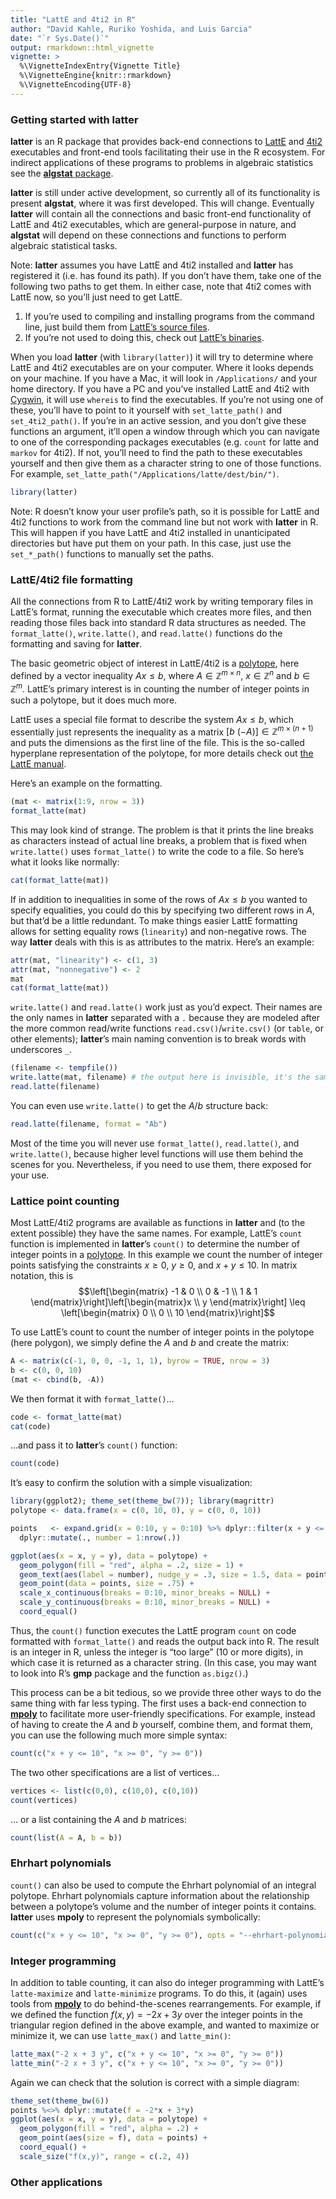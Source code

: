 ```yaml
---
title: "LattE and 4ti2 in R"
author: "David Kahle, Ruriko Yoshida, and Luis Garcia"
date: "`r Sys.Date()`"
output: rmarkdown::html_vignette
vignette: >
  %\VignetteIndexEntry{Vignette Title}
  %\VignetteEngine{knitr::rmarkdown}
  %\VignetteEncoding{UTF-8}
---
```


### Getting started with __latter__

__latter__ is an R package that provides back-end connections to [LattE](https://www.math.ucdavis.edu/~latte/) and [4ti2](http://www.4ti2.de/) executables and front-end tools facilitating their use in the R ecosystem.  For indirect applications of these programs to problems in algebraic statistics see the [__algstat__ package](https://github.com/dkahle/algstat).

__latter__ is still under active development, so currently all of its functionality is present __algstat__, where it was first developed.  This will change.  Eventually  __latter__ will contain all the connections and basic front-end functionality of LattE and 4ti2 executables, which are general-purpose in nature, and __algstat__ will depend on these connections and functions to perform algebraic statistical tasks.

Note: __latter__ assumes you have LattE and 4ti2 installed and __latter__ has registered it (i.e. has found its path).  If you don't have them, take one of the following two paths to get them.  In either case, note that 4ti2 comes with LattE now, so you'll just need to get LattE.

1. If you're used to compiling and installing programs from the command line, just build them from [LattE's source files](https://www.math.ucdavis.edu/~latte/software.php). 
2. If you're not used to doing this, check out [LattE's binaries](https://www.math.ucdavis.edu/~latte/software/packages/binary/).

When you load __latter__ (with `library(latter)`) it will try to determine where LattE and 4ti2 executables are on your computer.  Where it looks depends on your machine.  If you have a Mac, it will look in `/Applications/` and your home directory.  If you have a PC and you've installed LattE and 4ti2 with [Cygwin](https://www.cygwin.com), it will use `whereis` to find the executables.  If you're not using one of these, you'll have to point to it yourself with `set_latte_path()` and `set_4ti2_path()`.  If you're in an active session, and you don't give these functions an argument, it'll open a window through which you can navigate to one of the corresponding packages executables (e.g. `count` for latte and `markov` for 4ti2).  If not, you'll need to find the path to these executables yourself and then give them as a character string to one of those functions.  For example, `set_latte_path("/Applications/latte/dest/bin/")`.  

```r
library(latter)
```

Note: R doesn't know your user profile's path, so it is possible for LattE and 4ti2 functions to work from the command line but not work with __latter__ in R.  This will happen if you have LattE and 4ti2 installed in unanticipated directories but have put them on your path.  In this case, just use the `set_*_path()` functions to manually set the paths.


















### LattE/4ti2 file formatting

All the connections from R to LattE/4ti2 work by writing temporary files in LattE's format, running the executable which creates more files, and then reading those files back into standard R data structures as needed.  The `format_latte()`, `write.latte()`, and `read.latte()` functions do the formatting and saving for __latter__.

The basic geometric object of interest in LattE/4ti2 is a [polytope](http://en.wikipedia.org/wiki/Polytope), here defined by a vector inequality $Ax \leq b$, where $A \in \mathbb{Z}^{m\times n}$, $x \in \mathbb{Z}^{n}$ and $b \in \mathbb{Z}^{m}$.  LattE's primary interest is in counting the number of integer points in such a polytope, but it does much more.  

LattE uses a special file format to describe the system $Ax \leq b$, which essentially just represents the inequality as a matrix $[b \ (-A)] \in \mathbb{Z}^{m \times (n+1)}$ and puts the dimensions as the first line of the file.  This is the so-called hyperplane representation of the polytope, for more details check out [the LattE manual](https://www.math.ucdavis.edu/~latte/software/packages/latte_current/manual_v1.7.2.pdf).

Here's an example on the formatting.
```r
(mat <- matrix(1:9, nrow = 3))
format_latte(mat)
```
This may look kind of strange.  The problem is that it prints the line breaks as characters instead of actual line breaks, a problem that is fixed when `write.latte()` uses `format_latte()` to write the code to a file.  So here's what it looks like normally:
```r
cat(format_latte(mat))
```

If in addition to inequalities in some of the rows of $Ax \leq b$ you wanted to specify equalities, you could do this by specifying two different rows in $A$, but that'd be a little redundant.  To make things easier LattE formatting allows for setting equality rows (`linearity`) and non-negative rows.  The way __latter__ deals with this is as attributes to the matrix.  Here's an example:
```r
attr(mat, "linearity") <- c(1, 3)
attr(mat, "nonnegative") <- 2
mat
cat(format_latte(mat))
```


`write.latte()` and `read.latte()` work just as you'd expect.  Their names are the only names in __latter__ separated with a `.` because they are modeled after the more common read/write functions `read.csv()`/`write.csv()` (or `table`, or other elements); __latter__'s main naming convention is to break words with underscores `_`.
```r
(filename <- tempfile())
write.latte(mat, filename) # the output here is invisible, it's the same as format_latte()
read.latte(filename)
```

You can even use `write.latte()` to get the $A$/$b$ structure back:
```r
read.latte(filename, format = "Ab")
```

Most of the time you will never use `format_latte()`, `read.latte()`, and `write.latte()`, because higher level functions will use them behind the scenes for you.  Nevertheless, if you need to use them, there exposed for your use.
















### Lattice point counting

Most LattE/4ti2 programs are available as functions in __latter__ and (to the extent possible) they have the same names.  For example, LattE's `count` function is implemented in __latter__'s `count()` to determine the number of integer points in a [polytope](http://en.wikipedia.org/wiki/Polytope).  In this example we count the number of integer points satisfying the constraints $x \geq 0$, $y \geq 0$, and $x + y \leq 10$.  In matrix notation, this is
$$\left[\begin{matrix}
-1 &  0 \\
 0 & -1 \\
 1 &  1 
\end{matrix}\right]\left[\begin{matrix}x \\ y \end{matrix}\right] \leq
\left[\begin{matrix}
0 \\
0 \\
10
\end{matrix}\right]$$

To use LattE's count to count the number of integer points in the polytope (here polygon), we simply define the $A$ and $b$ and create the matrix:
```r
A <- matrix(c(-1, 0, 0, -1, 1, 1), byrow = TRUE, nrow = 3)
b <- c(0, 0, 10)
(mat <- cbind(b, -A))
```
We then format it with `format_latte()`... 
```r
code <- format_latte(mat)
cat(code)
```
...and pass it to __latter__'s `count()` function:
```r
count(code)
```

It's easy to confirm the solution with a simple visualization:  
```r
library(ggplot2); theme_set(theme_bw(7)); library(magrittr)
polytope <- data.frame(x = c(0, 10, 0), y = c(0, 0, 10))

points   <- expand.grid(x = 0:10, y = 0:10) %>% dplyr::filter(x + y <= 10) %>%
  dplyr::mutate(., number = 1:nrow(.))

ggplot(aes(x = x, y = y), data = polytope) +
  geom_polygon(fill = "red", alpha = .2, size = 1) + 
  geom_text(aes(label = number), nudge_y = .3, size = 1.5, data = points) +
  geom_point(data = points, size = .75) + 
  scale_x_continuous(breaks = 0:10, minor_breaks = NULL) +
  scale_y_continuous(breaks = 0:10, minor_breaks = NULL) +
  coord_equal()
```

Thus, the `count()` function executes the LattE program `count` on code formatted with `format_latte()` and reads the output back into R.  The result is an integer in R, unless the integer is "too large" (10 or more digits), in which case it is returned as a character string.  (In this case, you may want to look into R's __gmp__ package and the function `as.bigz()`.)

This process can be a bit tedious, so we provide three other ways to do the same thing with far less typing.  The first uses a back-end connection to [__mpoly__](http://github.com/dkahle/mpoly) to facilitate more user-friendly specifications.  For example, instead of having to create the $A$ and $b$ yourself, combine them, and format them, you can use the following much more simple syntax:

```r
count(c("x + y <= 10", "x >= 0", "y >= 0"))
```

The two other specifications are a list of vertices...
```r
vertices <- list(c(0,0), c(10,0), c(0,10))
count(vertices)
```
... or a list containing the $A$ and $b$ matrices:
```r
count(list(A = A, b = b))
```





### Ehrhart polynomials

`count()` can also be used to compute the Ehrhart polynomial of an integral polytope.  Ehrhart polynomials capture information about the relationship between a polytope's volume and the number of integer points it contains.  __latter__ uses __mpoly__ to represent the polynomials symbolically:

```r
count(c("x + y <= 10", "x >= 0", "y >= 0"), opts = "--ehrhart-polynomial")
```






### Integer programming

In addition to table counting, it can also do integer programming with LattE's `latte-maximize` and `latte-minimize` programs.  To do this, it (again) uses tools from [__mpoly__](http://github.com/dkahle/mpoly) to do behind-the-scenes rearrangements.  For example, if we defined the function $f(x, y) = -2x + 3y$ over the integer points in the triangular region defined in the above example, and wanted to maximize or minimize it, we can use `latte_max()` and `latte_min()`:

```r
latte_max("-2 x + 3 y", c("x + y <= 10", "x >= 0", "y >= 0"))
latte_min("-2 x + 3 y", c("x + y <= 10", "x >= 0", "y >= 0"))
```

Again we can check that the solution is correct with a simple diagram:
<!-- ```{r fig.align='center', echo=FALSE, dpi=150, fig.height=4, fig.width=4}  ``` -->
```r
theme_set(theme_bw(6))
points %<>% dplyr::mutate(f = -2*x + 3*y)
ggplot(aes(x = x, y = y), data = polytope) +
  geom_polygon(fill = "red", alpha = .2) + 
  geom_point(aes(size = f), data = points) + 
  coord_equal() +
  scale_size("f(x,y)", range = c(.2, 4))
```






### Other applications


